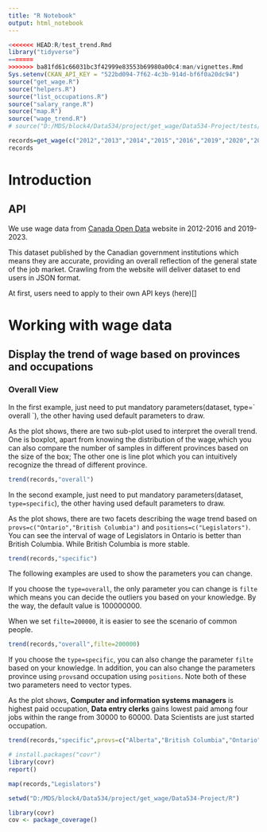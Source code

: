 ```yaml
---
title: "R Notebook"
output: html_notebook
---
```


```r
<<<<<<< HEAD:R/test_trend.Rmd
library("tidyverse")
=======
>>>>>>> ba81fd61c66031bc3f42999e83553b69980a00c4:man/vignettes.Rmd
Sys.setenv(CKAN_API_KEY = "522bd094-7f62-4c3b-914d-bf6f0a20dc94")
source("get_wage.R")
source("helpers.R")
source("list_occupations.R")
source("salary_range.R")
source("map.R")
source("wage_trend.R")
# source("D:/MDS/block4/Data534/project/get_wage/Data534-Project/tests/testthat.R")
```

```r
records=get_wage(c("2012","2013","2014","2015","2016","2019","2020","2021","2022","2023"))
records

```

# Introduction

## API

We use wage data from [Canada Open Data](https://open.canada.ca/data/en/dataset/adad580f-76b0-4502-bd05-20c125de9116) website in 2012-2016 and 2019-2023.

This dataset published by the Canadian government institutions which means they are accurate, providing an overall reflection of the general state of the job market. Crawling from the website will deliver dataset to end users in JSON format.

At first, users need to apply to their own API keys (here)[]

# Working with wage data

## Display the trend of wage based on provinces and occupations

### Overall View

In the first example, just need to put mandatory parameters(dataset, type=\` overall \`), the other having used default parameters to draw.

As the plot shows, there are two sub-plot used to interpret the overall trend. One is boxplot, apart from knowing the distribution of the wage,which you can also compare the number of samples in different provinces based on the size of the box; The other one is line plot which you can intuitively recognize the thread of different province.

```r
trend(records,"overall")
```

In the second example, just need to put mandatory parameters(dataset, `type=specific`), the other having used default parameters to draw.

As the plot shows, there are two facets describing the wage trend based on `provs=c("Ontario","British Columbia")` and `positions=c("Legislators")`. You can see the interval of wage of Legislators in Ontario is better than British Columbia. While British Columbia is more stable.

```r
trend(records,"specific")
```

The following examples are used to show the parameters you can change.

If you choose the `type=overall`, the only parameter you can change is `filte` which means you can decide the outliers you based on your knowledge. By the way, the default value is 100000000.

When we set `filte=200000`, it is easier to see the scenario of common people.

```r
trend(records,"overall",filte=200000)
```

If you choose the `type=specific`, you can also change the parameter `filte` based on your knowledge. In addition, you can also change the parameters province using `provs`and occupation using `positions`. Note both of these two parameters need to vector types.

As the plot shows, **Computer and information systems managers** is highest paid occupation, **Data entry clerks** gains lowest paid among four jobs within the range from 30000 to 60000. Data Scientists are just started occupation.

```r
trend(records,"specific",provs=c("Alberta","British Columbia","Ontario","Quebec"),positions=c("Data entry clerks","Database analysts and data administrators","Data scientists","Computer and information systems managers"))
```

```r
# install.packages("covr")
library(covr)
report()


```

```r
map(records,"Legislators")
```

```r
setwd("D:/MDS/block4/Data534/project/get_wage/Data534-Project/R")
```

```r
library(covr)
cov <- package_coverage()

```
